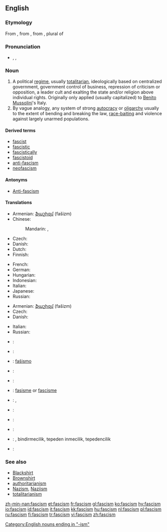 {{wikipedia}}
==English==

===Etymology===
From {{etyl|it}} {{term|fascismo|lang=it}}, from {{term|fascio||bundle, [[fasces]]|lang=it}}, from {{etyl|la}} {{term|fasces|lang=la}}, plural of {{term|fascis|lang=la}}

===Pronunciation===
* {{enPR|făsh'ĭz(ə)m}}, {{IPA|/ˈfæʃɪz(ə)m/}}, {{SAMPA|/"f{SIz(@)m/}}

===Noun===
{{en-noun|-|s}}

# A political [[regime]], usually [[totalitarian]], ideologically based on centralized government, government control of business, repression of criticism or opposition, a leader cult and exalting the state and/or religion above individual rights. Originally only applied (usually capitalized) to [[Benito Mussolini]]'s Italy.
# By vague analogy, any system of strong [[autocracy]] or [[oligarchy]] usually to the extent of bending and breaking the law, [[race-baiting]] and violence against largely unarmed populations.

====Derived terms====
* [[fascist]]
* [[fascistic]]
* [[fascistically]]
* [[fascistoid]]
* [[anti-fascism]]
* [[neofascism]]

====Antonyms====
* [[Anti-fascism]]

====Translations====
{{trans-top|extreme totalitarian political regime}}
* Armenian: [[ֆաշիզմ]] (fašizm)
* Chinese:
*: Mandarin: {{t-|cmn|法西斯主義|sc=Hani|xs=Mandarin}},  {{t-|cmn|法西斯主义|tr=fǎxīsī-zhǔyì|sc=Hani|xs=Mandarin}}
* Czech: {{t+|cs|fašismus|m}}
* Danish: {{t-|da|fascisme|c}}
* Dutch: {{t+|nl|fascisme|n}}
* Finnish: {{t+|fi|fasismi}}
{{trans-mid}}
* French: {{t+|fr|fascisme|m}}
* German: {{t+|de|Faschismus|m}}
* Hungarian: {{t+|hu|fasizmus}}
* Indonesian: {{t|id|fasisme|xs=Indonesian}}
* Italian: {{t+|it|fascismo|m}}
* Japanese: {{t|ja|ファシズム|tr=fashizumu|sc=Jpan}}
* Russian: {{t+|ru|фашизм|f|tr=fašízm|sc=Cyrl}}
{{trans-bottom}}

{{trans-top|system of strong autocracy or oligarchy}}
* Armenian: [[ֆաշիզմ]] (fašizm)
* Czech: {{t+|cs|fašismus|m}}
* Danish: {{t-|da|fascisme|c}}
{{trans-mid}}
* Italian: {{t+|it|fascismo|m}}
* Russian: {{t+|ru|фашизм|f|tr=fašízm|sc=Cyrl}}
{{trans-bottom}}

{{checktrans-top}}
* {{ttbc|Catalan}}: {{t|ca|feixisme|m}}
* {{ttbc|Croatian}}: {{t-|hr|fašizam|m}}
* {{ttbc|Esperanto}}: [[faŝismo]]
* {{ttbc|Hebrew}}: {{t|he|פשיזם|sc=Hebr}}
* {{ttbc|Icelandic}}: {{t-|is|fasismi|m}}
{{trans-mid}}
* {{ttbc|Norwegian Nynorsk}}: [[fasisme]] or [[fascisme]]
* {{ttbc|Norwegian Bokmål}}: {{t|no|fasisme}}, {{t-|no|fascisme}}
* {{ttbc|Polish}}: {{t+|pl|faszyzm|m}}
* {{ttbc|Spanish}}: {{t+|es|fascismo|m}}
* {{ttbc|Swedish}}: {{t-|sv|fascism|c}}
* {{ttbc|Turkish}}: {{t|tr|faşism}}, bindirmecilik, tepeden inmecilik, tepedencilik
* {{ttbc|Slovak}}: {{t|sk|fašizmus}}
{{trans-bottom}}

===See also===
<!-- which of these should really be capitalised? -->
* [[Blackshirt]]
* [[Brownshirt]]
* [[authoritarianism]]
* [[Nazism]], [[Naziism]]
* [[totalitarianism]]

[[Category:English nouns ending in "-ism"]]

[[zh-min-nan:fascism]]
[[et:fascism]]
[[fr:fascism]]
[[gl:fascism]]
[[ko:fascism]]
[[hy:fascism]]
[[io:fascism]]
[[id:fascism]]
[[it:fascism]]
[[kk:fascism]]
[[hu:fascism]]
[[nl:fascism]]
[[pl:fascism]]
[[ru:fascism]]
[[fi:fascism]]
[[tr:fascism]]
[[vi:fascism]]
[[zh:fascism]]